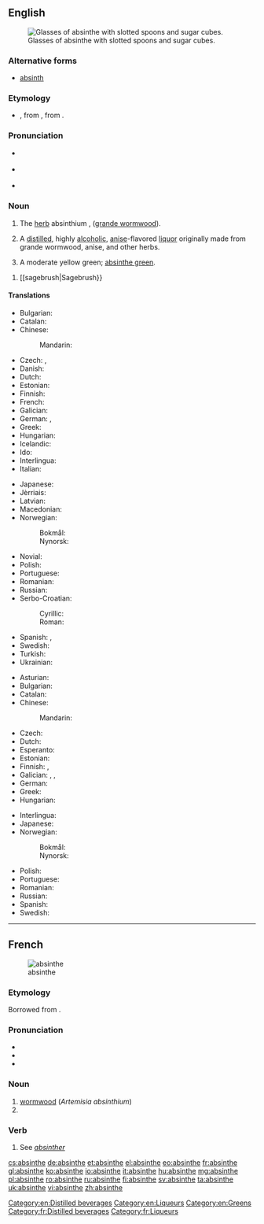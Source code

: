 {{also|absînthe|Absinthe}}
==English==
{{wikipedia}}
[[Image:Two-absinthe-glasses.jpg|thumb|right|Glasses of absinthe with slotted spoons and sugar cubes.]]

===Alternative forms===
* [[absinth]]

===Etymology===
* {{etyl|fr}} {{term|absinthe|lang=fr}}, from {{etyl|la}} {{term|absinthium|lang=la}}, from {{etyl|grc}} {{term|αψίνθιον|tr=apsinthion||wormwood|sc=polytonic|lang=grc}}.

===Pronunciation===
* {{a|RP}} {{IPA|/ˈæb.sɪnθ/}} {{X-SAMPA|/"{b.sInT/}}
* {{a|US}} {{IPA|/ˈæb.sɪnθ/}}
* {{audio|en-us-absinthe.ogg|Audio (US English)}}

===Noun===
{{en-noun}}

# The [[herb]] absinthium {{taxlionk|Artemisia absinthium|binomial}}, ([[grande wormwood]]).
# {{sense|alcohol}} A [[distill]]ed, highly [[alcoholic]], [[anise]]-flavored [[liquor]] originally made from grande wormwood, anise, and other herbs.
# A moderate yellow green; [[absinthe green]].
{{colour panel|absinthe green|88c641}}
# {{US}} [[sagebrush|Sagebrush}}

====Translations====
{{trans-top|liquor}}
* Bulgarian: {{t-|bg|абсент}}
* Catalan: {{t+|ca|absenta|f}}
* Chinese:
*: Mandarin: {{t-|cmn|苦艾酒|tr=kǔ'àijiǔ|sc=Hani}}
* Czech: {{t-|cs|absinth|m}}, {{t-|cs|absint|m}}
* Danish: {{t-|da|absint}}
* Dutch: {{t+|nl|absint}}
* Estonian: {{t+|et|absint}}
* Finnish: {{t+|fi|absintti}}
* French: {{t+|fr|absinthe|m}}
* Galician: {{t+|gl|asente|m}}
* German: {{t+|de|Absinth|m}}, {{t-|de|Wermutbranntwein|n}}
* Greek: {{t+|el|αψέντι|n|tr=apsénti}}
* Hungarian: {{t+|hu|abszint}}
* Icelandic: {{t-|is|malurtarbrennivín|n}}
* Ido: {{t+|io|absintoliquoro}}
* Interlingua: {{t-|ia|absinthe}}
* Italian: {{t+|it|assenzio|m}}
{{trans-mid}}
* Japanese: {{t-|ja|アブサン|tr=abusan}}
* Jèrriais: {{tø|roa-jer|absînthe|f}}
* Latvian: {{t-|lv|absints}}
* Macedonian: {{t-|mk|апсинт|m}}
* Norwegian:
*: Bokmål: {{t+|no|absint|m}}
*: Nynorsk: {{t-|nn|absint|m}}
* Novial: {{tø|nov|absinte}}
* Polish: {{t+|pl|absynt|m}}
* Portuguese: {{t+|pt|absinto|m}}
* Romanian: {{t+|ro|absint}}
* Russian: {{t+|ru|абсент|m|tr=absént}}
* Serbo-Croatian:
*: Cyrillic: {{t-|sh|апсинт|m}}
*: Roman: {{t-|sh|apsint|m}}
* Spanish: {{t+|es|ajenjo|m}},  {{t+|es|absintio|m}}
* Swedish: {{t+|sv|absint|c}}
* Turkish: {{t-|tr|absint}}
* Ukrainian: {{t+|uk|абсент|m}}
{{trans-bottom}}

{{trans-top|''Artemisia absinthium''}}
* Asturian: {{t-|ast|axenxu|m}}
* Bulgarian: {{t+|bg|пелин}}
* Catalan: {{t-|ca|donzell|m}}
* Chinese:
*: Mandarin: {{t|cmn|苦艾|tr=kǔ'ài|sc=Hani}}
* Czech: {{t+|cs|pelyněk|m}}
* Dutch: {{t+|nl|alsem|m}}
* Esperanto: {{t+|eo|absinto}}
* Estonian: {{t-|et|koirohi}}
* Finnish: {{t+|fi|koiruoho}}, {{t+|fi|mali}}
* Galician: {{t+|gl|absintio|m}}, {{t-|gl|asento|m}}, {{t+|gl|asente|m}}
* German: {{t+|de|Wermut|m}}
* Greek: {{t+|el|αψιθιά|f|tr=apsithiá|sc=Grek}}
* Hungarian: {{t-|hu|fehér üröm}}
{{trans-mid}}
* Interlingua: {{t-|ia|absinthio}}
* Japanese: {{t-|ja|苦蓬|tr=nigayomogi}}
* Norwegian:
*: Bokmål: {{t-|no|malurt|m}}
*: Nynorsk: {{t-|nn|malurt|m}}
* Polish: {{t-|pl|piołun|m}}
* Portuguese: {{t+|pt|absinto|m}}
* Romanian: {{t+|ro|pelin|m}}
* Russian: {{t+|ru|полынь|tr=polýn’|f}}
* Spanish: {{t+|es|ajenjo|m}}
* Swedish: {{t+|sv|malört|c}}
{{trans-bottom}}

[[Category:en:Distilled beverages]]
[[Category:en:Liqueurs]]
[[Category:en:Greens]]

----

==French==
{{wikipedia|lang=fr}}
[[Image:Koeh-164.jpg|thumb|absinthe]]

===Etymology===
Borrowed from {{etyl|la|fr}} {{term|absinthium|lang=la}}.

===Pronunciation===
* {{IPA|/ap.sɛ̃t/|lang=fr}}
* {{audio|Fr-absinthe.ogg|Audio}}
* {{audio|Fr-Paris--absinthe.ogg|Audio (Paris)}}

===Noun===
{{fr-noun|f}}

# [[wormwood]] (''Artemisia absinthium'')
# {{l|en|absinthe}}

===Verb===
{{fr-verb-form}}

# See ''[[absinther]]''

[[Category:fr:Distilled beverages]]
[[Category:fr:Liqueurs]]

[[cs:absinthe]]
[[de:absinthe]]
[[et:absinthe]]
[[el:absinthe]]
[[eo:absinthe]]
[[fr:absinthe]]
[[gl:absinthe]]
[[ko:absinthe]]
[[io:absinthe]]
[[it:absinthe]]
[[hu:absinthe]]
[[mg:absinthe]]
[[pl:absinthe]]
[[ro:absinthe]]
[[ru:absinthe]]
[[fi:absinthe]]
[[sv:absinthe]]
[[ta:absinthe]]
[[uk:absinthe]]
[[vi:absinthe]]
[[zh:absinthe]]